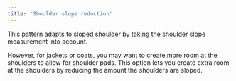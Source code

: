 ```yaml
---
title: 'Shoulder slope reduction'
---
```


This pattern adapts to sloped shoulder by taking the shoulder slope measurement into account.

However, for jackets or coats, you may want to create more room at the shoulders to allow for shoulder pads.
This option lets you create extra room at the shoulders by reducing the amount the shoulders are sloped.
